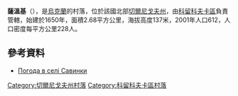{{coord|51|45|40|N|32|26|35|E|scale:100000|display=title}}

'''薩溫基'''（{{lang-uk|Савинки}}），是[[烏克蘭|烏克蘭]]的村落，位於該國北部[[切爾尼戈夫州|切爾尼戈夫州]]，由[[科留科夫卡區|科留科夫卡區]]負責管轄，始建於1650年，面積2.68平方公里，海拔高度137米，2001年人口612，人口密度每平方公里228人。

==參考資料==
* [http://weather.in.ua/ua/chernigovskaja/23075 Погода в селі Савинки]

[[Category:切爾尼戈夫州村落|Category:切爾尼戈夫州村落]]
[[Category:科留科夫卡區村落|Category:科留科夫卡區村落]]


{{Chernihiv-geo-stub}}